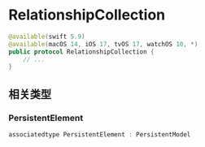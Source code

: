# RelationshipCollection

<ToBePolishedAfterTranslation />

<OriginalSource
  title="RelationshipCollection"
  url=""
  summary="https://developer.apple.com/documentation/swiftdata/relationshipcollection"
/>

```swift
@available(swift 5.9)
@available(macOS 14, iOS 17, tvOS 17, watchOS 10, *)
public protocol RelationshipCollection {
    // ...
}
```

## 相关类型

### PersistentElement

```swift
associatedtype PersistentElement : PersistentModel
```

